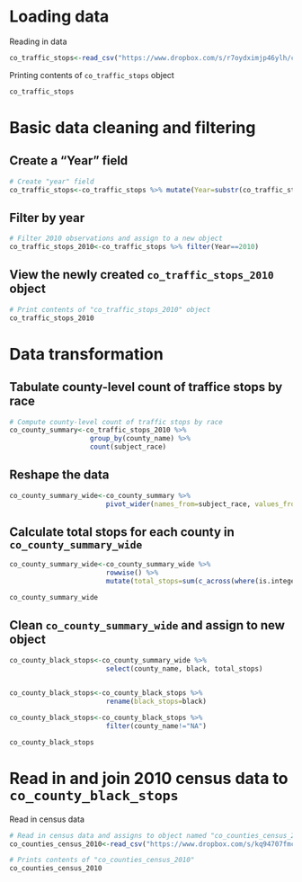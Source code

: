 # Loading data

Reading in data

```r
co_traffic_stops<-read_csv("https://www.dropbox.com/s/r7oydximjp46ylh/co_statewide_2020_04_01.csv?dl=1")
```

Printing contents of ```co_traffic_stops``` object

```r
co_traffic_stops
```

# Basic data cleaning and filtering

## Create a "Year" field

```r
# Create "year" field
co_traffic_stops<-co_traffic_stops %>% mutate(Year=substr(co_traffic_stops$date, 1,4))
```

## Filter by year

```r
# Filter 2010 observations and assign to a new object
co_traffic_stops_2010<-co_traffic_stops %>% filter(Year==2010)
```

## View the newly created ```co_traffic_stops_2010``` object 

```r
# Print contents of "co_traffic_stops_2010" object
co_traffic_stops_2010
```

# Data transformation

## Tabulate county-level count of traffice stops by race

```r
# Compute county-level count of traffic stops by race
co_county_summary<-co_traffic_stops_2010 %>% 
                    group_by(county_name) %>% 
                    count(subject_race) 
```

## Reshape the data

```r
co_county_summary_wide<-co_county_summary %>% 
                        pivot_wider(names_from=subject_race, values_from=n)
```

## Calculate total stops for each county in ```co_county_summary_wide```

```r
co_county_summary_wide<-co_county_summary_wide %>% 
                        rowwise() %>% 
                        mutate(total_stops=sum(c_across(where(is.integer)), na.rm=TRUE)) 
```

```r
co_county_summary_wide
```

## Clean ```co_county_summary_wide``` and assign to new object

```r
co_county_black_stops<-co_county_summary_wide %>%
                        select(county_name, black, total_stops) 
                        
```


```r
co_county_black_stops<-co_county_black_stops %>%
                        rename(black_stops=black)
```


```r
co_county_black_stops<-co_county_black_stops %>% 
                        filter(county_name!="NA")

```


```r
co_county_black_stops
```

# Read in and join 2010 census data to ```co_county_black_stops```

Read in census data

```r
# Read in census data and assigns to object named "co_counties_census_2010"
co_counties_census_2010<-read_csv("https://www.dropbox.com/s/kq94707fmcdbc0w/co_county_decennial_census.csv?dl=1") 
```


```r
# Prints contents of "co_counties_census_2010"
co_counties_census_2010
```










